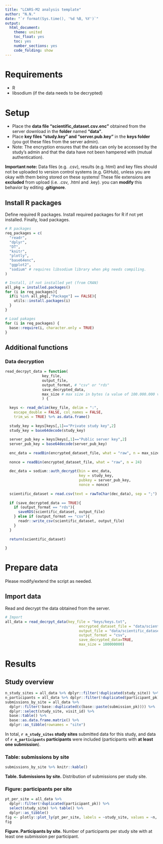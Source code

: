 ```yaml
---
title: "LCARS-M2 analysis template"
author: "N.N."
date: "`r format(Sys.time(), '%d %B, %Y')`"
output:
  html_document:
    theme: united
    toc_float: yes
    toc: yes
    number_sections: yes
    code_folding: show
---
```


# Requirements
* R
* libsodium (if the data needs to be decrypted)


# Setup

* Place the **data file "scientific_dataset.csv.enc"** obtained from the server download in the **folder** named **"data"**.
* Place **key files "study.key" and "server.pub.key"** in the **keys folder** (you got these files from the server admin).
* Note: The encryption ensures that the data can only be accessed by the study's admin and that the data have not been hampered with (mutual authentication).

**Important note:** Data files (e.g. .csv), results (e.g. html) and key files should not be uploaded to version control systems (e.g. GitHub), unless you are okay with them being stored on these systems! These file extensions are **excluded** from upload (i.e. .csv, .html and .key). you can **modify** this behavior by editing **.gitignore**.


## Install R packages

Define required R packages. Install required packages for R if not yet installed. Finally, load packages.

```r
# R packages
req_packages = c(
  "readr",
  "dplyr",
  "DT",
  "knitr",
  "plotly",
  "base64enc",
  "ggplot2",
  "sodium" # requires libsodium library when pkg needs compiling.
)

# Install, if not installed yet (from CRAN)
all_pkg = installed.packages()
for (i in req_packages){
  if(i %in% all_pkg[,"Package"] == FALSE){
    utils::install.packages(i)
  }
}

# Load pakages
for (i in req_packages) {
  base::require(i, character.only = TRUE)
}
```


## Additional functions

### Data decryption

```r
read_decrpyt_data = function(
                 key_file,
                 output_file,
                 output_format, # "csv" or "rds"
                 save_decrypted_data,
                 max_size # max size in bytes (a value of 100.000.000 value corresponds to 100 MB, adjust if more is needed!)
                 ) {
  
  keys <- read_delim(key_file, delim = ":", 
    escape_double = FALSE, col_names = FALSE, 
    trim_ws = TRUE) %>% as.data.frame()
  
  study_key = keys[keys[,1]=="Private study key",2]
  study_key = base64decode(study_key)
  
  server_pub_key = keys[keys[,1]=="Public server key",2]
  server_pub_key = base64decode(server_pub_key)
  
  enc_data = readBin(encrypted_dataset_file, what = "raw", n = max_size)[-(1:24)]
  
  nonce = readBin(encrypted_dataset_file, what = "raw", n = 24)
  
  dec_data = sodium::auth_decrypt(bin = enc_data,
                                  key = study_key,
                                  pubkey = server_pub_key,
                                  nonce = nonce)
  
  scientific_dataset = read.csv(text = rawToChar(dec_data), sep = ";") 
  
  if (save_decrypted_data == TRUE){
    if (output_format == "rds"){
      saveRDS(scientific_dataset, output_file)
    } else if (output_format == "csv"){
      readr::write_csv(scientific_dataset, output_file)
    }
  }
  
  return(scientific_dataset)
  
}
```


# Prepare data
Please modify/extend the script as needed.

## Import data

Read and decrypt the data obtained from the server.
```r
# Import
all_data = read_decrpyt_data(key_file = "keys/keys.txt",
                                  encrypted_dataset_file = "data/scientific_dataset.csv.enc",
                                  output_file = "data/scientific_dataset.csv",
                                  output_format = "csv",
                                  save_decrypted_data=TRUE,
                                  max_size = 100000000)
```


# Results

## Study overview
```r
n_study_sites = all_data %>% dplyr::filter(!duplicated(study_site)) %>% base::nrow()
n_participants = all_data %>% dplyr::filter(!duplicated(participant_pk)) %>% base::nrow()
submissions_by_site = all_data %>%
  dplyr::filter(!base::duplicated(c(base::paste(submission_pk)))) %>%
  dplyr::select(study_site, visit_id) %>%
  base::table() %>% 
  base::as.data.frame.matrix() %>%
  dplyr::as_tibble(rownames = "site")
```

In total, **`r n_study_sites` study sites** submitted data for this study, and data of **`r n_participants` participants** were included (participants with **at least one submission**).

### Table: submissions by site
```r
submissions_by_site %>% knitr::kable()
```
**Table. Submissions by site.** Distribution of submissions per study site.


### Figure: participants per site
```r
pt_per_site = all_data %>%
  dplyr::filter(!duplicated(participant_pk)) %>%
  select(study_site) %>% table() %>%
  dplyr::as_tibble()
fig <- plotly::plot_ly(pt_per_site, labels = ~study_site, values = ~n, type = 'pie')
fig
```
**Figure. Participants by site.** Number of participants per study site with at least one submission per participant.
